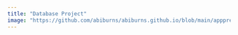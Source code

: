 ---
title: "Database Project"
image: "https://github.com/abiburns/abiburns.github.io/blob/main/apppreview.png"
---

